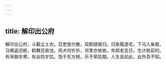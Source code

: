 ```yaml
---
---
---
```

title: 解印出公府
---



解印出公府，斗薮尘土衣。百吏放尔散，双鹤随我归。归来履道宅，下马入柴扉。马嘶返旧枥，鹤舞还故池。鸡犬何忻忻，邻里亦依依。年颜老去日，生计胜前时。有帛御冬寒，有谷防岁饥。饱于东方朔，乐于荣启期。人生且如此，此外吾不知。